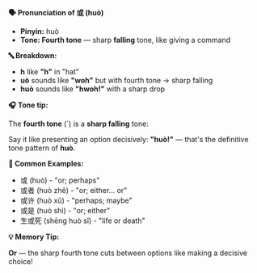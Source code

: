 **🗣️ Pronunciation of 或 (huò)**

- **Pinyin:** huò
- **Tone: Fourth tone** — sharp **falling** tone, like giving a command

**🔤 Breakdown:**

- **h** like **"h"** in "hat"
- **uò** sounds like **"woh"** but with fourth tone → sharp falling
- **huò** sounds like **"hwoh!"** with a sharp drop

**🎧 Tone tip:**

The **fourth tone** (`) is a **sharp falling** tone:

Say it like presenting an option decisively: **"huò!"** — that's the definitive tone pattern of
**huò**.

**📝 Common Examples:**

- 或 (huò) - "or; perhaps"
- 或者 (huò zhě) - "or; either... or"
- 或许 (huò xǔ) - "perhaps; maybe"
- 或是 (huò shì) - "or; either"
- 生或死 (shēng huò sǐ) - "life or death"

**💡 Memory Tip:**

**Or** — the sharp fourth tone cuts between options like making a decisive choice!
